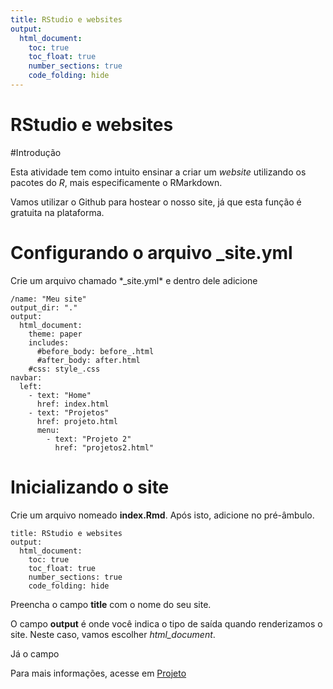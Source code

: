 ```yaml
---
title: RStudio e websites
output:
  html_document:
    toc: true
    toc_float: true
    number_sections: true
    code_folding: hide
---
```


# RStudio e websites

#Introdução

Esta atividade tem como intuito ensinar a criar um *website* utilizando
os pacotes do *R*, mais especificamente o RMarkdown.

Vamos utilizar o Github para hostear o nosso site, já que esta função
é gratuita na plataforma.

# Configurando o arquivo _site.yml

Crie um arquivo chamado *_site.yml* e dentro dele adicione

    /name: "Meu site"
    output_dir: "."
    output:
      html_document:
        theme: paper
        includes:
          #before_body: before_.html
          #after_body: after.html
        #css: style_.css
    navbar:
      left:
        - text: "Home"
          href: index.html
        - text: "Projetos"
          href: projeto.html
          menu:
            - text: "Projeto 2"
              href: "projetos2.html"


# Inicializando o site

Crie um arquivo nomeado **index.Rmd**. Após isto, adicione no pré-âmbulo.

    title: RStudio e websites
    output:
      html_document:
        toc: true
        toc_float: true
        number_sections: true
        code_folding: hide

Preencha o campo **title** com o nome do seu site.

O campo **output** é onde você indica o tipo de saída quando renderizamos o
site. Neste caso, vamos escolher *html_document*.

Já o campo

Para mais informações, acesse em <a href="projeto2.html">Projeto</href>
